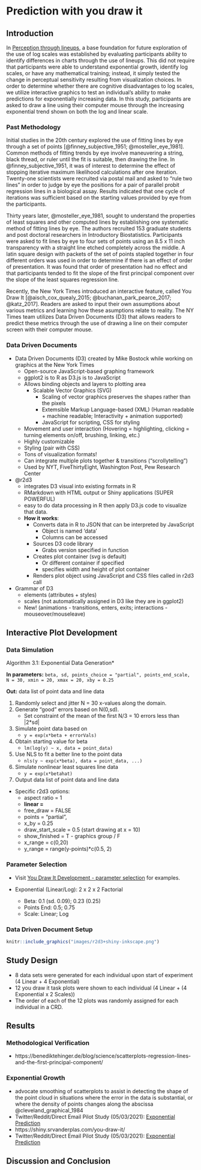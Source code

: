 # Prediction with you draw it {#youdrawit}

## Introduction

In [Perception through lineups](#lineups), a base foundation for future exploration of the use of log scales was established by evaluating participants ability to identify differences in charts through the use of lineups. 
This did not require that participants were able to understand exponential growth, identify log scales, or have any mathematical training; instead, it simply tested the change in perceptual sensitivity resulting from visualization choices. 
In order to determine whether there are cognitive disadvantages to log scales, we utilize interactive graphics to test an individual's ability to make predictions for exponentially increasing data. In this study, participants are asked to draw a line using their computer mouse through the increasing exponential trend shown on both the log and linear scale. 

<!-- + Early studies explored the estimation and prediction of exponential growth, finding that growth is underestimated when presented both numerically and graphically but that numerical estimation is more accurate than graphical estimation for exponential curves [@wagenaar_misperception_1975].  -->

### Past Methodology

Initial studies in the 20th century explored the use of fitting lines by eye through a set of points [@finney_subjective_1951; @mosteller_eye_1981]. 
Common methods of fitting trends by eye involve maneuvering a string, black thread, or ruler until the fit is suitable, then drawing the line. 
In @finney_subjective_1951, it was of interest to determine the effect of stopping iterative maximum likelihood calculations after one iteration. Twenty-one scientists were recruited via postal mail and asked to "rule two lines" in order to judge by eye the positions for a pair of parallel probit regression lines in a biological assay.
Results indicated that one cycle of iterations was sufficient based on the starting values provided by eye from the participants.

Thirty years later, @mosteller_eye_1981, sought to understand the properties of least squares and other computed lines by establishing one systematic method of fitting lines by eye. 
The authors recruited 153 graduate students and post doctoral researchers in Introductory Biostatistics. 
Participants were asked to fit lines by eye to four sets of points using an 8.5 x 11 inch transparency with a straight line etched completely across the middle. 
A latin square design with packets of the set of points stapled together in four different orders was used in order to determine if there is an effect of order of presentation.
It was found that order of presentation had no effect and that participants tended to fit the slope of the first principal component over the slope of the least squares regression line. 

Recently, the New York Times introduced an interactive feature, called You Draw It [@aisch_cox_quealy_2015; @buchanan_park_pearce_2017; @katz_2017]. 
Readers are asked to input their own assumptions about various metrics and learning how these asumptions relate to reality.
The NY Times team utilizes Data Driven Documents (D3) that allows readers to predict these metrics through the use of drawing a line on their computer screen with their computer mouse.

### Data Driven Documents

+ Data Driven Documents (D3) created by Mike Bostock while working on graphics at the New York Times
    + Open-source JavaScript-based graphing framework
    + ggplot2 is to R as D3.js is to JavaScript
    + Allows binding objects and layers to plotting area
        + Scalable Vector Graphics (SVG)
            + Scaling of vector graphics preserves the shapes rather than the pixels
            + Extemsible Markup Language-based (XML) (Human readable + machine readable; Interactivity + animation supported)
            + JavaScript for scripting, CSS for styling
    + Movement and user interaction (Hovering = highlighting, clicking = turning elements on/off, brushing, linking, etc.)
    + Highly customizable
    + Styling (pair with CSS)
    + Tons of visualization formats!
    + Can integrate multiple plots together & transitions ("scrollytelling")
    + Used by NYT, FiveThirtyEight, Washington Post, Pew Research Center
+ @r2d3
    + integrates D3 visual into existing formats in R
    + RMarkdown with HTML output or Shiny applications (SUPER POWERFUL)
    +  easy to do data processing in R then apply D3.js code to visualize that data.
    + **How it works**:
        + Converts data in R to JSON that can be interpreted by JavaScript 
            + Object is named 'data'
            + Columns can be accessed
        + Sources D3 code library
            + Grabs version specified in function
        + Creates plot container (svg is default)
            + Or different container if specified
            + specifies width and height of plot container
        + Renders plot object using JavaScript and CSS files called in r2d3 call
+ Grammar of D3
    + elements (attributes + styles)
    + scales (not automatically assigned in D3 like they are in ggplot2)
    + New! (animations - transitions, enters, exits; interactions - mouseover/mouseleave)

## Interactive Plot Development

### Data Simulation

\noindent *Algorithm 3.1: Exponential Data Generation*

**In parameters:** `beta, sd, points_choice = "partial", points_end_scale, N = 30, xmin = 20, xmax = 20, xby = 0.25`

**Out:** data list of point data and line data

1. Randomly select and jitter N = 30 x-values along the domain.
2. Generate "good" errors based on N(0,sd). 
    + Set constraint of the mean of the first N/3 = 10 errors less than |2*sd|
3. Simulate point data based on
    + `y = exp(x*beta + errorVals)`
4. Obtain starting value for beta
    + `lm(log(y) ~ x, data = point_data)`
5. Use NLS to fit a better line to the point data
    + `nls(y ~ exp(x*beta), data = point_data, ...)`
6. Simulate nonlinear least squares line data
    + `y = exp(x*betahat)`
7. Output data list of point data and line data

+ Specific r2d3 options:
    + aspect ratio = 1
    + **linear =**
    + free_draw = FALSE
    + points = "partial",
    + x_by = 0.25
    + draw_start_scale = 0.5 (start drawing at x = 10)
    + show_finished = T - graphics group / F
    + x_range = c(0,20)
    + y_range = range(y-points)*c(0.5, 2)
    
### Parameter Selection

+ Visit [You Draw It Development - parameter selection](https://emily-robinson.shinyapps.io/you-draw-it-parameter-selection/) for examples.

+ Exponential (Linear/Log): 2 x 2 x 2 Factorial
    + Beta: 0.1 (sd. 0.09); 0.23 (0.25)
    + Points End: 0.5; 0.75
    + Scale: Linear; Log

### Data Driven Document Setup

\cref{fig:r2d3-shiny-flowchart}

```r
knitr::include_graphics("images/r2d3+shiny-inkscape.png")
```

## Study Design

+ 8 data sets were generated for each individual upon start of experiment (4 Linear + 4 Exponential)
+ 12 you draw it task plots were shown to each individual (4 Linear + (4 Exponential x 2 Scales))
+ The order of each of the 12 plots was randomly assigned for each individual in a CRD.

## Results

### Methodological Verification

+ https://benediktehinger.de/blog/science/scatterplots-regression-lines-and-the-first-principal-component/

### Exponential Growth

+ advocate smoothing of scatterplots to assist in detecting the shape of the point cloud in situations where the error in the data is substantial, or where the density of points changes along the abscissa @cleveland_graphical_1984
+ Twitter/Reddit/Direct Email Pilot Study (05/03/2021): [Exponential Prediction](https://srvanderplas.github.io/Perception-of-Log-Scales/you-draw-it-development/you-draw-it-pilot-app/analyses/you-draw-it-exponential-prediction-pilot.html)
+ https://shiny.srvanderplas.com/you-draw-it/
+ Twitter/Reddit/Direct Email Pilot Study (05/03/2021): [Exponential Prediction](https://srvanderplas.github.io/Perception-of-Log-Scales/you-draw-it-development/you-draw-it-pilot-app/analyses/you-draw-it-exponential-prediction-pilot.html)

## Discussion and Conclusion



